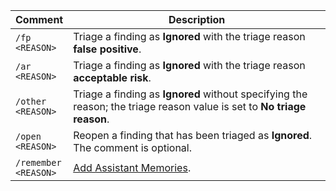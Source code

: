 | Comment | Description |
| - | - |
| <code>/fp <span className="placeholder">&lt;REASON&gt;</span></code> | Triage a finding as **Ignored** with the triage reason **false positive**. |
| <code>/ar <span className="placeholder">&lt;REASON&gt;</span></code> | Triage a finding as **Ignored** with the triage reason **acceptable risk**. |
| <code>/other <span className="placeholder">&lt;REASON&gt;</span></code> | Triage a finding as **Ignored** without specifying the reason; the triage reason value is set to **No triage reason**. |
| <code>/open <span className="placeholder">&lt;REASON&gt;</span></code> | Reopen a finding that has been triaged as **Ignored**. The comment is optional. |
| <code>/remember <span className="placeholder">&lt;REASON&gt;</span></code> | [Add Assistant Memories](/semgrep-assistant/customize#add-memories-beta). |